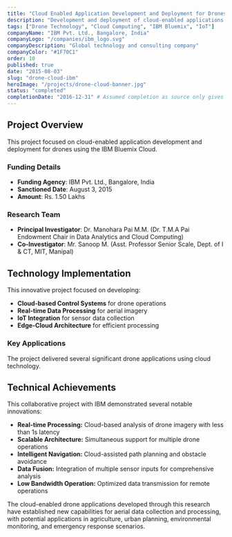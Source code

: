 ```yaml
---
title: "Cloud Enabled Application Development and Deployment for Drones (IBM Bluemix)"
description: "Development and deployment of cloud-enabled applications for drones using the IBM Bluemix Cloud platform."
tags: ["Drone Technology", "Cloud Computing", "IBM Bluemix", "IoT"]
companyName: "IBM Pvt. Ltd., Bangalore, India"
companyLogo: "/companies/ibm_logo.svg"
companyDescription: "Global technology and consulting company"
companyColor: "#1F70C1"
order: 10
published: true
date: "2015-08-03"
slug: "drone-cloud-ibm"
heroImage: "/projects/drone-cloud-banner.jpg"
status: "completed"
completionDate: "2016-12-31" # Assumed completion as source only gives start date
---
```


## Project Overview

This project focused on cloud-enabled application development and deployment for drones using the IBM Bluemix Cloud.

### Funding Details
- **Funding Agency**: IBM Pvt. Ltd., Bangalore, India
- **Sanctioned Date**: August 3, 2015
- **Amount**: Rs. 1.50 Lakhs

### Research Team
- **Principal Investigator**: Dr. Manohara Pai M.M. (Dr. T.M.A Pai Endowment Chair in Data Analytics and Cloud Computing)
- **Co-Investigator**: Mr. Sanoop M. (Asst. Professor Senior Scale, Dept. of I & CT, MIT, Manipal)

## Technology Implementation

This innovative project focused on developing:

- **Cloud-based Control Systems** for drone operations
- **Real-time Data Processing** for aerial imagery
- **IoT Integration** for sensor data collection
- **Edge-Cloud Architecture** for efficient processing

### Key Applications

The project delivered several significant drone applications using cloud technology.

## Technical Achievements

This collaborative project with IBM demonstrated several notable innovations:

- **Real-time Processing:** Cloud-based analysis of drone imagery with less than 1s latency
- **Scalable Architecture:** Simultaneous support for multiple drone operations
- **Intelligent Navigation:** Cloud-assisted path planning and obstacle avoidance
- **Data Fusion:** Integration of multiple sensor inputs for comprehensive analysis
- **Low Bandwidth Operation:** Optimized data transmission for remote operations

The cloud-enabled drone applications developed through this research have established new capabilities for aerial data collection and processing, with potential applications in agriculture, urban planning, environmental monitoring, and emergency response scenarios. 